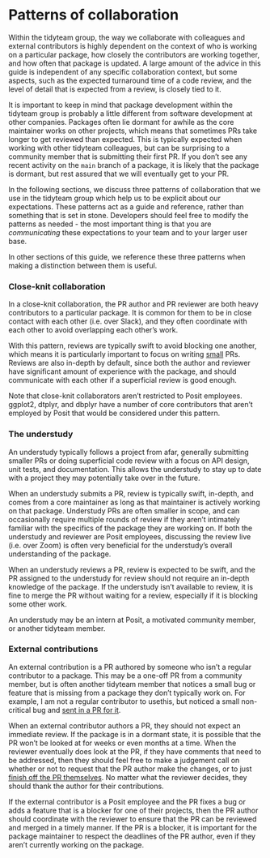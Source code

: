 # Patterns of collaboration {#sec-patterns-of-collaboration .unnumbered}

Within the tidyteam group, the way we collaborate with colleagues and external contributors is highly dependent on the context of who is working on a particular package, how closely the contributors are working together, and how often that package is updated.
A large amount of the advice in this guide is independent of any specific collaboration context, but some aspects, such as the expected turnaround time of a code review, and the level of detail that is expected from a review, is closely tied to it.

It is important to keep in mind that package development within the tidyteam group is probably a little different from software development at other companies.
Packages often lie dormant for awhile as the core maintainer works on other projects, which means that sometimes PRs take longer to get reviewed than expected.
This is typically expected when working with other tidyteam colleagues, but can be surprising to a community member that is submitting their first PR.
If you don't see any recent activity on the `main` branch of a package, it is likely that the package is dormant, but rest assured that we will eventually get to your PR.

In the following sections, we discuss three patterns of collaboration that we use in the tidyteam group which help us to be explicit about our expectations.
These patterns act as a guide and reference, rather than something that is set in stone.
Developers should feel free to modify the patterns as needed - the most important thing is that you are *communicating* these expectations to your team and to your larger user base.

In other sections of this guide, we reference these three patterns when making a distinction between them is useful.

### Close-knit collaboration {#sec-close-knit-collaboration}

In a close-knit collaboration, the PR author and PR reviewer are both heavy contributors to a particular package.
It is common for them to be in close contact with each other (i.e. over Slack), and they often coordinate with each other to avoid overlapping each other's work.

With this pattern, reviews are typically swift to avoid blocking one another, which means it is particularly important to focus on writing [small](#sec-small) PRs.
Reviews are also in-depth by default, since both the author and reviewer have significant amount of experience with the package, and should communicate with each other if a superficial review is good enough.

Note that close-knit collaborators aren't restricted to Posit employees.
ggplot2, dtplyr, and dbplyr have a number of core contributors that aren't employed by Posit that would be considered under this pattern.

### The understudy {#sec-the-understudy}

An understudy typically follows a project from afar, generally submitting smaller PRs or doing superficial code review with a focus on API design, unit tests, and documentation.
This allows the understudy to stay up to date with a project they may potentially take over in the future.

When an understudy submits a PR, review is typically swift, in-depth, and comes from a core maintainer as long as that maintainer is actively working on that package.
Understudy PRs are often smaller in scope, and can occasionally require multiple rounds of review if they aren't intimately familiar with the specifics of the package they are working on.
If both the understudy and reviewer are Posit employees, discussing the review live (i.e. over Zoom) is often very beneficial for the understudy's overall understanding of the package.

When an understudy reviews a PR, review is expected to be swift, and the PR assigned to the understudy for review should not require an in-depth knowledge of the package.
If the understudy isn't available to review, it is fine to merge the PR without waiting for a review, especially if it is blocking some other work.

An understudy may be an intern at Posit, a motivated community member, or another tidyteam member.

### External contributions {#sec-external-contributions}

An external contribution is a PR authored by someone who isn't a regular contributor to a package.
This may be a one-off PR from a community member, but is often another tidyteam member that notices a small bug or feature that is missing from a package they don't typically work on.
For example, I am not a regular contributor to usethis, but noticed a small non-critical bug and [sent in a PR for it](https://github.com/r-lib/usethis/pull/1786).

When an external contributor authors a PR, they should not expect an immediate review.
If the package is in a dormant state, it is possible that the PR won't be looked at for weeks or even months at a time.
When the reviewer eventually does look at the PR, if they have comments that need to be addressed, then they should feel free to make a judgement call on whether or not to request that the PR author make the changes, or to just [finish off the PR themselves](#sec-finishing-off-an-external-contribution).
No matter what the reviewer decides, they should thank the author for their contributions.

If the external contributor is a Posit employee and the PR fixes a bug or adds a feature that is a blocker for one of their projects, then the PR author should coordinate with the reviewer to ensure that the PR can be reviewed and merged in a timely manner.
If the PR is a blocker, it is important for the package maintainer to respect the deadlines of the PR author, even if they aren't currently working on the package.
